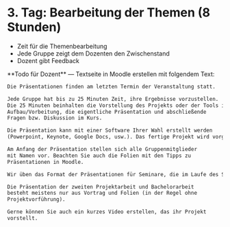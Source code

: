
# 3. Tag: Bearbeitung der Themen (8 Stunden)

- Zeit für die Themenbearbeitung
- Jede Gruppe zeigt dem Dozenten den Zwischenstand
- Dozent gibt Feedback

<Callout>
**Todo für Dozent** &mdash; Textseite in Moodle erstellen mit folgendem Text:

```md
Die Präsentationen finden am letzten Termin der Veranstaltung statt.

Jede Gruppe hat bis zu 25 Minuten Zeit, ihre Ergebnisse vorzustellen.
Die 25 Minuten beinhalten die Vorstellung des Projekts oder der Tools inklusive 
Aufbau/Vorbeitung, die eigentliche Präsentation und abschließende 
Fragen bzw. Diskussion im Kurs.

Die Präsentation kann mit einer Software Ihrer Wahl erstellt werden 
(Powerpoint, Keynote, Google Docs, usw.). Das fertige Projekt wird vorgeführt bzw. eine Demonstration der Tools wird durchgeführt.

Am Anfang der Präsentation stellen sich alle Gruppenmitglieder 
mit Namen vor. Beachten Sie auch die Folien mit den Tipps zu
Präsentationen in Moodle.

Wir üben das Format der Präsentationen für Seminare, die im Laufe des Studiums mehrmals stattfinden.

Die Präsentation der zweiten Projektarbeit und Bachelorarbeit 
besteht meistens nur aus Vortrag und Folien (in der Regel ohne 
Projektvorführung).

Gerne können Sie auch ein kurzes Video erstellen, das ihr Projekt
vorstellt.
```
</Callout>
